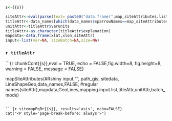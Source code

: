 
```r
s<-{{s}}

siteAttr<-eval(parse(text= paste0("data.frame(",map_siteAttributes.list[s],"=sitedata$",map_siteAttributes.list[s],")")))
titleAttr<-data_names[which(data_names$sparrowNames==map_siteAttributes.list[s]),]
unitAttr<-titleAttr$varunits
titleAttr<-as.character(titleAttr$explanation)
mapdata<-data.frame(xlat,xlon,siteAttr)
input<-list(var=NA, sizeBatch=NA,size=NA)
```

### `r titleAttr`
```{r chunkCont{{s}},eval = TRUE, echo = FALSE,fig.width=8, fig.height=8, warning = FALSE, message = FALSE}

mapSiteAttributes(#Rshiny
  input,"", path_gis, sitedata, LineShapeGeo,data_names,FALSE,
  #regular
  names(siteAttr),mapdata,GeoLines,mapping.input.list,titleAttr,unitAttr,batch_mode)

```

```{r sitemapPgBr{{s}}, results='asis', echo=FALSE}
cat("<P style='page-break-before: always'>") 
```
